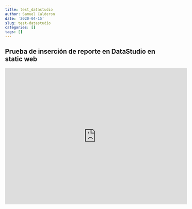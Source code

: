 ```yaml
---
title: test_datastudio
author: Samuel Calderon
date: '2020-04-15'
slug: test-datastudio
categories: []
tags: []
---
```

## Prueba de inserción de reporte en DataStudio en static web

<iframe width="600" height="450" src="https://datastudio.google.com/embed/reporting/3932eb5e-f749-42d3-9369-03b82338aa33/page/qgWMB" frameborder="0" style="border:0" allowfullscreen></iframe>
